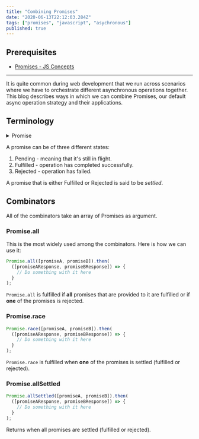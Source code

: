 ```yaml
---
title: "Combining Promises"
date: "2020-06-13T22:12:03.284Z"
tags: ["promises", "javascript", "asychronous"]
published: true
---
```


## Prerequisites

- [Promises - JS Concepts](/promises-js-concepts/)

---

It is quite common during web development that we run across scenarios where we have to orchestrate different asynchronous operations together. This blog describes ways in which we can combine Promises, our default async operation strategy and their applications.

## Terminology

<p>
<details>
  <summary>Promise</summary>
  An object representing the eventual completion (or failure) of an asynchronous operation, and its resulting value.

You can create a promise with:

```javascript
const promise = new Promise((resolveCallback, rejectCallback) => {
  // Operation
});
```

You can get result of a promise with:

```javascript
promise.then(
  (resolvedResult) => {
    // This function is called if promise is resolved.
  },
  (rejectionReason) => {
    // This function is called if promise is rejected.
  }
);
```

A Promise is also a guarantee of an asychronous operation, any operation that is wrapped in a Promise will only be resolved or rejected only by the next clock tick.

</details>
</p>

A promise can be of three different states:

1. Pending - meaning that it's still in flight.
2. Fulfilled - operation has completed successfully.
3. Rejected - operation has failed.

A promise that is either Fulfilled or Rejected is said to be _settled_.

## Combinators

All of the combinators take an array of Promises as argument.

### Promise.all

This is the most widely used among the combinators. Here is how we can use it:

```javascript
Promise.all([promiseA, promiseB]).then(
  ([promiseAResponse, promiseBResponse]) => {
    // Do something with it here
  }
);
```

`Promise.all` is fulfilled if **all** promises that are provided to it are fulfilled or if **one** of the promises is rejected.

### Promise.race

```javascript
Promise.race([promiseA, promiseB]).then(
  ([promiseAResponse, promiseBResponse]) => {
    // Do something with it here
  }
);
```

`Promise.race` is fulfilled when **one** of the promises is settled (fulfilled or rejected).

### Promise.allSettled

```javascript
Promise.allSettled([promiseA, promiseB]).then(
  ([promiseAResponse, promiseBResponse]) => {
    // Do something with it here
  }
);
```

Returns when all promises are settled (fulfilled or rejected).

